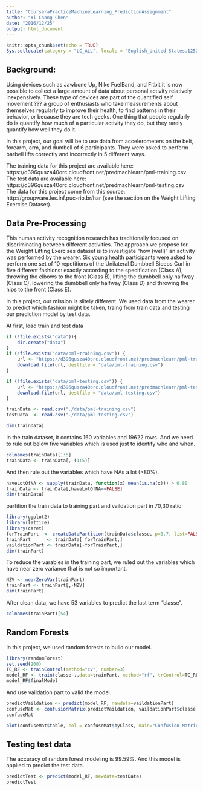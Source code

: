 ```yaml
---
title: "CourseraPracticeMachineLearning_PredictionAssignment"
author: "Yi-Chang Chen"
date: "2016/12/25"
output: html_document
---
```


```r
knitr::opts_chunk$set(echo = TRUE)
Sys.setlocale(category = "LC_ALL", locale = "English_United States.1252")
```

## Background:  
Using devices such as Jawbone Up, Nike FuelBand, and Fitbit it is now possible to collect a large amount of data about personal activity relatively inexpensively. These type of devices are part of the quantified self movement ??? a group of enthusiasts who take measurements about themselves regularly to improve their health, to find patterns in their behavior, or because they are tech geeks. One thing that people regularly do is quantify how much of a particular activity they do, but they rarely quantify how well they do it.  

In this project, our goal will be to use data from accelerometers on the belt, forearm, arm, and dumbell of 6 participants. They were asked to perform barbell lifts correctly and incorrectly in 5 different ways. 

The training data for this project are available here: https://d396qusza40orc.cloudfront.net/predmachlearn/pml-training.csv  
The test data are available here: https://d396qusza40orc.cloudfront.net/predmachlearn/pml-testing.csv  
The data for this project come from this source: http://groupware.les.inf.puc-rio.br/har (see the section on the Weight Lifting Exercise Dataset).   

## Data Pre-Processing  
This human activity recognition research has traditionally focused on discriminating between different activities. The approach we propose for the Weight Lifting Exercises dataset is to investigate "how (well)" an activity was performed by the wearer. Six young health participants were asked to perform one set of 10 repetitions of the Unilateral Dumbbell Biceps Curl in five different fashions: exactly according to the specification (Class A), throwing the elbows to the front (Class B), lifting the dumbbell only halfway (Class C), lowering the dumbbell only halfway (Class D) and throwing the hips to the front (Class E).

In this project, our mission is slitely different. We used data from the wearer to predict which fashion might be taken, traing from train data and testing our prediction model by test data.

At first, load train and test data
```r
if (!file.exists("data")){
    dir.create("data")
}
if (!file.exists("data/pml-training.csv")) {
    url <- "https://d396qusza40orc.cloudfront.net/predmachlearn/pml-training.csv"
    download.file(url, destfile = "data/pml-training.csv")
}

if (!file.exists("data/pml-testing.csv")) {
    url <- "https://d396qusza40orc.cloudfront.net/predmachlearn/pml-testing.csv"
    download.file(url, destfile = "data/pml-testing.csv")
}

trainData <- read.csv("./data/pml-training.csv")
testData  <- read.csv("./data/pml-testing.csv")

dim(trainData)
```
In the train dataset, it contains 160 variables and 19622 rows. And we need to rule out below five variables which is used just to identify who and when.
```r
colnames(trainData)[1:5]
trainData <- trainData[,-(1:5)]
```
And then rule out the variables which have NAs a lot (>80%).
```r
haveLotOfNA <- sapply(trainData, function(x) mean(is.na(x))) > 0.80
trainData <- trainData[,haveLotOfNA==FALSE]
dim(trainData)
```
partition the train data to training part and vaildation part in 70,30 ratio
```r
library(ggplot2)
library(lattice)
library(caret)
forTrainPart  <- createDataPartition(trainData$classe, p=0.7, list=FALSE)
trainPart      <- trainData[ forTrainPart,]
vaildationPart <- trainData[-forTrainPart,]
dim(trainPart)
```
To reduce the varables in the training part, we ruled out the variables which have near zero variance that is not so important.
```r
NZV <- nearZeroVar(trainPart)
trainPart <- trainPart[,-NZV]
dim(trainPart)
```
After clean data, we have 53 variables to predict the last term "classe".
```r
colnames(trainPart)[54]
```

## Random Forests
In this project, we used random forests to build our model.  
```r
library(randomForest)
set.seed(200)
TC_RF <- trainControl(method="cv", number=3)
model_RF <- train(classe~.,data=trainPart, method="rf", trControl=TC_RF)
model_RF$finalModel
```
And use vaildation part to valid the model.
```r
predictVaildation <- predict(model_RF, newdata=vaildationPart)
confuseMat <- confusionMatrix(predictVaildation, vaildationPart$classe)
confuseMat
```  
```r
plot(confuseMat$table, col = confuseMat$byClass, main="Confusion Matrix: Random Forest")
```

## Testing test data
The accuracy of random forest modeling is 99.59%. And this model is applied to predict the test data.
```r
predictTest <- predict(model_RF, newdata=testData)
predictTest
```

